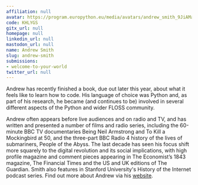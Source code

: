 ```yaml
---
affiliation: null
avatar: https://program.europython.eu/media/avatars/andrew_smith_9JiAMaj.jpg
code: KHLYGS
gitx_url: null
homepage: null
linkedin_url: null
mastodon_url: null
name: Andrew Smith
slug: andrew-smith
submissions:
- welcome-to-your-world
twitter_url: null
---
```


Andrew has recently finished a book, due out later this year, about what it feels like to learn how to code. His language of choice was Python and, as part of his research, he became (and continues to be) involved in several different aspects of the Python and wider FLOSS community.

Andrew often appears before live audiences and on radio and TV, and has written and presented a number of films and radio series, including the 60-minute BBC TV documentaries Being Neil Armstrong and To Kill a Mockingbird at 50, and the three-part BBC Radio 4 history of the lives of submariners, People of the Abyss. The last decade has seen his focus shift more squarely to the digital revolution and its social implications, with high profile magazine and comment pieces appearing in The Economist’s 1843 magazine, The Financial Times and the US and UK editions of The Guardian. Smith also features in Stanford University's History of the Internet podcast series. Find out more about Andrew via his [website](https://www.andrewsmithauthor.com/).
